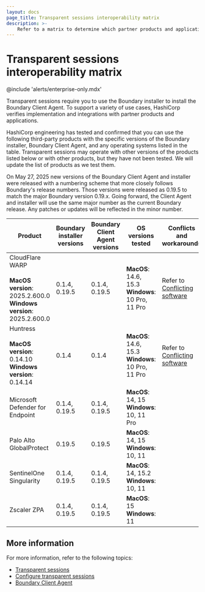 ```yaml
---
layout: docs
page_title: Transparent sessions interoperability matrix
description: >-
    Refer to a matrix to determine which partner products and applications are supported by the Boundary components required for transparent sessions.
---
```


# Transparent sessions interoperability matrix

@include 'alerts/enterprise-only.mdx'

Transparent sessions require you to use the Boundary installer to install the Boundary Client Agent.
To support a variety of use cases, HashiCorp verifies implementation and integrations with partner products and applications.

HashiCorp engineering has tested and confirmed that you can use the following third-party products with the specific versions of the Boundary installer, Boundary Client Agent, and any operating systems listed in the table.
Transparent sessions may operate with other versions of the products listed below or with other products, but they have not been tested.
We will update the list of products as we test them.

<Note>

On May 27, 2025 new versions of the Boundary Client Agent and installer were released with a numbering scheme that more closely follows Boundary's release numbers.
Those versions were released as 0.19.5 to match the major Boundary version 0.19.x.
Going forward, the Client Agent and installer will use the same major number as the current Boundary release.
Any patches or updates will be reflected in the minor number.

</Note>

<table>
  <thead>
    <tr>
      <th style={{verticalAlign: 'middle', width: '25%'}}>Product</th>
      <th style={{verticalAlign: 'middle'}}>Boundary installer versions</th>
      <th style={{veritcalAlign: 'middle'}}>Boundary Client Agent versions</th>
      <th style={{verticalAlign: 'middle', width: '25%'}}>OS versions tested</th>
      <th style={{veritcalAlign: 'middle'}}>Conflicts and workarounds</th>
    </tr>
  </thead>
  <tbody>

<tr>
    <td style={{verticalAlign: 'middle'}}>
    CloudFlare WARP
    <br /><br />
    <b>MacOS version</b>: 2025.2.600.0
    <br />
    <b>Windows version</b>: 2025.2.600.0
    </td>
    <td style={{verticalAlign: 'middle'}}>
    0.1.4, 0.19.5
    </td>
    <td style={{verticalAlign: 'middle'}}>
    0.1.4, 0.19.5
    </td>
    <td style={{verticalAlign: 'middle'}}>
    <b>MacOS</b>: 14.6, 15.3
    <br />
    <b>Windows</b>: 10 Pro, 11 Pro
    </td>
    <td style={{verticalAlign: 'middle'}}>
    Refer to <a href="/boundary/docs/client-agent/conflicting-software#cloudflare-warp-client">Conflicting software</a>
    </td>
</tr>

<tr>
    <td style={{verticalAlign: 'middle'}}>
    Huntress
    <br /><br />
    <b>MacOS version</b>: 0.14.10
    <br />
    <b>Windows version</b>: 0.14.14
    </td>
    <td style={{verticalAlign: 'middle'}}>
    0.1.4
    </td>
    <td style={{verticalAlign: 'middle'}}>
    0.1.4
    </td>
    <td style={{verticalAlign: 'middle'}}>
    <b>MacOS</b>: 14.6, 15.3
    <br />
    <b>Windows</b>: 10 Pro, 11 Pro
    </td>
    <td style={{verticalAlign: 'middle'}}>
    Refer to <a href="/boundary/docs/client-agent/conflicting-software#huntress-edr-client-windows">Conflicting software</a>
    </td>
</tr>

<tr>
    <td style={{verticalAlign: 'middle'}}>
    Microsoft Defender for Endpoint
    </td>
    <td style={{verticalAlign: 'middle'}}>
    0.1.4, 0.19.5
    </td>
    <td style={{verticalAlign: 'middle'}}>
    0.1.4, 0.19.5
    </td>
    <td style={{verticalAlign: 'middle'}}>
    <b>MacOS</b>: 14, 15
    <br />
    <b>Windows</b>: 10, 11 Pro
    </td>
    <td style={{verticalAlign: 'middle'}}>
    &nbsp;
    </td>
</tr>

<tr>
    <td style={{verticalAlign: 'middle'}}>
    Palo Alto GlobalProtect
    </td>
    <td style={{verticalAlign: 'middle'}}>
    0.19.5
    </td>
    <td style={{verticalAlign: 'middle'}}>
    0.19.5
    </td>
    <td style={{verticalAlign: 'middle'}}>
    <b>MacOS</b>: 14, 15
    <br />
    <b>Windows</b>: 10, 11
    </td>
    <td style={{verticalAlign: 'middle'}}>
    &nbsp;
    </td>
</tr>

<tr>
    <td style={{verticalAlign: 'middle'}}>
    SentinelOne Singularity
    </td>
    <td style={{verticalAlign: 'middle'}}>
    0.1.4, 0.19.5
    </td>
    <td style={{verticalAlign: 'middle'}}>
    0.1.4, 0.19.5
    </td>
    <td style={{verticalAlign: 'middle'}}>
    <b>MacOS</b>: 14, 15.2
    <br />
    <b>Windows</b>: 10, 11
    </td>
    <td style={{verticalAlign: 'middle'}}>
    &nbsp;
    </td>
</tr>

<tr>
    <td style={{verticalAlign: 'middle'}}>
    Zscaler ZPA
    </td>
    <td style={{verticalAlign: 'middle'}}>
    0.1.4, 0.19.5
    </td>
    <td style={{verticalAlign: 'middle'}}>
    0.1.4, 0.19.5
    </td>
    <td style={{verticalAlign: 'middle'}}>
    <b>MacOS</b>: 15
    <br />
    <b>Windows</b>: 11
    </td>
    <td style={{verticalAlign: 'middle'}}>
    &nbsp;
    </td>
</tr>

  </tbody>
</table>

## More information

For more information, refer to the following topics:

- [Transparent sessions](/boundary/docs/concepts/transparent-sessions)
- [Configure transparent sessions](/boundary/docs/targets/connections/transparent-sessions)
- [Boundary Client Agent](/boundary/docs/client-agent)